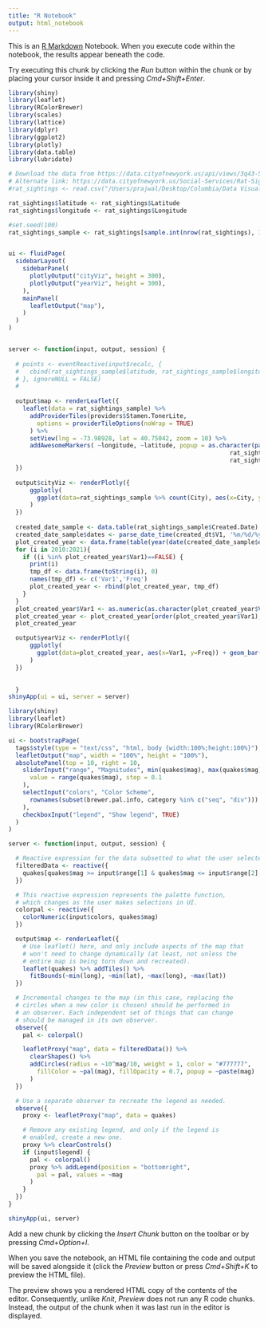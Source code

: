 ```yaml
---
title: "R Notebook"
output: html_notebook
---
```


This is an [R Markdown](http://rmarkdown.rstudio.com) Notebook. When you execute code within the notebook, the results appear beneath the code. 

Try executing this chunk by clicking the *Run* button within the chunk or by placing your cursor inside it and pressing *Cmd+Shift+Enter*. 

```r
library(shiny)
library(leaflet)
library(RColorBrewer)
library(scales)
library(lattice)
library(dplyr)
library(ggplot2)
library(plotly)
library(data.table)
library(lubridate)

# Download the data from https://data.cityofnewyork.us/api/views/3q43-55fe/rows.csv?accessType=DOWNLOAD
# Alternate link: https://data.cityofnewyork.us/Social-Services/Rat-Sightings/3q43-55fe, click Export -> CSV
#rat_sightings <- read.csv("/Users/prajwal/Desktop/Columbia/Data Visualization/Group project/gp/data/Rat_Sightings.csv")

rat_sightings$latitude <- rat_sightings$Latitude
rat_sightings$longitude <- rat_sightings$Longitude

#set.seed(100)
rat_sightings_sample <- rat_sightings[sample.int(nrow(rat_sightings), 10),]


ui <- fluidPage(
  sidebarLayout(
    sidebarPanel(
      plotlyOutput("cityViz", height = 300),
      plotlyOutput("yearViz", height = 300),
    ),
    mainPanel(
      leafletOutput("map"),
    )
  )
)


server <- function(input, output, session) {
  
  # points <- eventReactive(input$recalc, {
  #   cbind(rat_sightings_sample$latitude, rat_sightings_sample$longitude)
  # }, ignoreNULL = FALSE)
  # 
  
  output$map <- renderLeaflet({
    leaflet(data = rat_sightings_sample) %>%
      addProviderTiles(providers$Stamen.TonerLite,
        options = providerTileOptions(noWrap = TRUE)
      ) %>%
      setView(lng = -73.98928, lat = 40.75042, zoom = 10) %>%
      addAwesomeMarkers( ~longitude, ~latitude, popup = as.character(paste(rat_sightings_sample$Incident.Zip,
                                                              rat_sightings_sample$latitude,
                                                              rat_sightings_sample$longitude)))
  })
  
  output$cityViz <- renderPlotly({
      ggplotly(
        ggplot(data=rat_sightings_sample %>% count(City), aes(x=City, y=n)) + geom_bar(stat="identity")
      )
  })
  
  created_date_sample <- data.table(rat_sightings_sample$Created.Date)
  created_date_sample$dates <- parse_date_time(created_dt$V1, '%m/%d/%y %I:%M:%S %p')
  plot_created_year <- data.frame(table(year(date(created_date_sample$dates))))
  for (i in 2010:2021){
    if ((i %in% plot_created_year$Var1)==FALSE) {
      print(i)
      tmp_df <- data.frame(toString(i), 0)
      names(tmp_df) <- c('Var1','Freq')
      plot_created_year <- rbind(plot_created_year, tmp_df)
    }
  }
  plot_created_year$Var1 <- as.numeric(as.character(plot_created_year$Var1))
  plot_created_year <- plot_created_year[order(plot_created_year$Var1),]
  plot_created_year

  output$yearViz <- renderPlotly({
      ggplotly(
        ggplot(data=plot_created_year, aes(x=Var1, y=Freq)) + geom_bar(stat="identity") + xlab("Year") + xlim(2010,2021)
      )
  })
  

  }
shinyApp(ui = ui, server = server)
```







```r
library(shiny)
library(leaflet)
library(RColorBrewer)

ui <- bootstrapPage(
  tags$style(type = "text/css", "html, body {width:100%;height:100%}"),
  leafletOutput("map", width = "100%", height = "100%"),
  absolutePanel(top = 10, right = 10,
    sliderInput("range", "Magnitudes", min(quakes$mag), max(quakes$mag),
      value = range(quakes$mag), step = 0.1
    ),
    selectInput("colors", "Color Scheme",
      rownames(subset(brewer.pal.info, category %in% c("seq", "div")))
    ),
    checkboxInput("legend", "Show legend", TRUE)
  )
)

server <- function(input, output, session) {

  # Reactive expression for the data subsetted to what the user selected
  filteredData <- reactive({
    quakes[quakes$mag >= input$range[1] & quakes$mag <= input$range[2],]
  })

  # This reactive expression represents the palette function,
  # which changes as the user makes selections in UI.
  colorpal <- reactive({
    colorNumeric(input$colors, quakes$mag)
  })

  output$map <- renderLeaflet({
    # Use leaflet() here, and only include aspects of the map that
    # won't need to change dynamically (at least, not unless the
    # entire map is being torn down and recreated).
    leaflet(quakes) %>% addTiles() %>%
      fitBounds(~min(long), ~min(lat), ~max(long), ~max(lat))
  })

  # Incremental changes to the map (in this case, replacing the
  # circles when a new color is chosen) should be performed in
  # an observer. Each independent set of things that can change
  # should be managed in its own observer.
  observe({
    pal <- colorpal()

    leafletProxy("map", data = filteredData()) %>%
      clearShapes() %>%
      addCircles(radius = ~10^mag/10, weight = 1, color = "#777777",
        fillColor = ~pal(mag), fillOpacity = 0.7, popup = ~paste(mag)
      )
  })

  # Use a separate observer to recreate the legend as needed.
  observe({
    proxy <- leafletProxy("map", data = quakes)

    # Remove any existing legend, and only if the legend is
    # enabled, create a new one.
    proxy %>% clearControls()
    if (input$legend) {
      pal <- colorpal()
      proxy %>% addLegend(position = "bottomright",
        pal = pal, values = ~mag
      )
    }
  })
}

shinyApp(ui, server)

```

Add a new chunk by clicking the *Insert Chunk* button on the toolbar or by pressing *Cmd+Option+I*.

When you save the notebook, an HTML file containing the code and output will be saved alongside it (click the *Preview* button or press *Cmd+Shift+K* to preview the HTML file). 

The preview shows you a rendered HTML copy of the contents of the editor. Consequently, unlike *Knit*, *Preview* does not run any R code chunks. Instead, the output of the chunk when it was last run in the editor is displayed.

